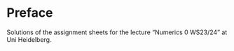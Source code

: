 # Preface {.unnumbered}

Solutions of the assignment sheets for the lecture "Numerics 0 WS23/24" at Uni Heidelberg.